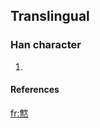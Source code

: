 ==Translingual==
===Han character===
{{Han char|rn=86|rad=火|as=12|sn=16|four=|canj=人人火 (OOF), X人人火 (XOOF)}}
# {{defn|Han|sort=火12}}
====References====
{{Han ref|kx=0684.161|hdz=32240.031|uh=71DE|ud=29150}}

[[fr:燞]]